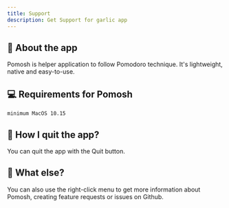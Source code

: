 ```yaml
---
title: Support
description: Get Support for garlic app
---
```



## 🧄 About the app

Pomosh is helper application to follow Pomodoro technique. It's lightweight, native and easy-to-use.

## 💻 Requirements for Pomosh
<Divider/>

`minimum MacOS 10.15`

<Spacer/>

## 🔌 How I quit the app?

You can quit the app with the Quit button.

## 🚀 What else?

You can also use the right-click menu to get more information about Pomosh, creating feature requests or issues on Github.
